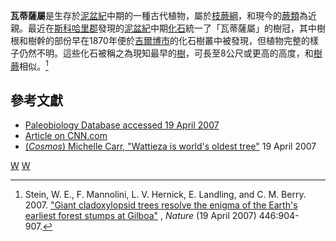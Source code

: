 {{Automatic taxobox
| taxon = Wattieza
| fossil_range = [[泥盆紀|泥盆紀]]中期
| image = 
| image_caption = 
| authority = Stockmans
}}
''' 瓦蒂薩屬'''是生存於[[泥盆紀|泥盆紀]]中期的一種古代植物，屬於[[枝蕨綱|枝蕨綱]]，和現今的[[蕨類|蕨類]]為近親。最近在[[斯科哈里縣_(紐約州)|斯科哈里郡]]發現的[[泥盆紀|泥盆紀]]中期[[化石|化石]]統一了「瓦蒂薩屬」的樹冠，其中樹根和樹幹的部份早在1870年便於[[吉爾博市|吉爾博市]]的化石樹叢中被發現，但植物完整的樣子仍然不明。這些化石被稱之為現知最早的[[樹|樹]]，可長至8公尺或更高的高度，和[[桫欏目|樹蕨]]相似。<ref>Stein, W. E., F. Mannolini, L. V. Hernick, E. Landling, and C. M. Berry.  2007. [http://www.nature.com/nature/journal/v446/n7138/abs/nature05705.html "Giant cladoxylopsid trees resolve the enigma of the Earth's earliest forest stumps at Gilboa"] {{Wayback|url=http://www.nature.com/nature/journal/v446/n7138/abs/nature05705.html |date=20170624021532 }}, ''Nature'' (19 April 2007) 446:904-907.</ref>

==參考文獻==
{{Reflist}}
*[http://paleodb.org/cgi-bin/bridge.pl?action=checkTaxonInfo&taxon_name=Cladoxylopsida Paleobiology Database accessed 19 April 2007] {{Wayback|url=http://paleodb.org/cgi-bin/bridge.pl?action=checkTaxonInfo&taxon_name=Cladoxylopsida |date=20120206100707 }}
*[http://www.cnn.com/2007/TECH/science/04/18/tree.fossil.reut/index.html Article on CNN.com] {{Wayback|url=http://www.cnn.com/2007/TECH/science/04/18/tree.fossil.reut/index.html |date=20070423190752 }}
*[http://www.cosmosmagazine.com/node/1227 (''Cosmos'') Michelle Carr, "Wattieza is world's oldest tree"] {{Wayback|url=http://www.cosmosmagazine.com/node/1227 |date=20070527214410 }} 19 April 2007

{{早期植物}}
{{Taxonbar|from=Q2712762}}

{{DEFAULTSORT:Wattieza}}
[[Category:古植物|W]]
[[Category:泥盆紀生物|W]]